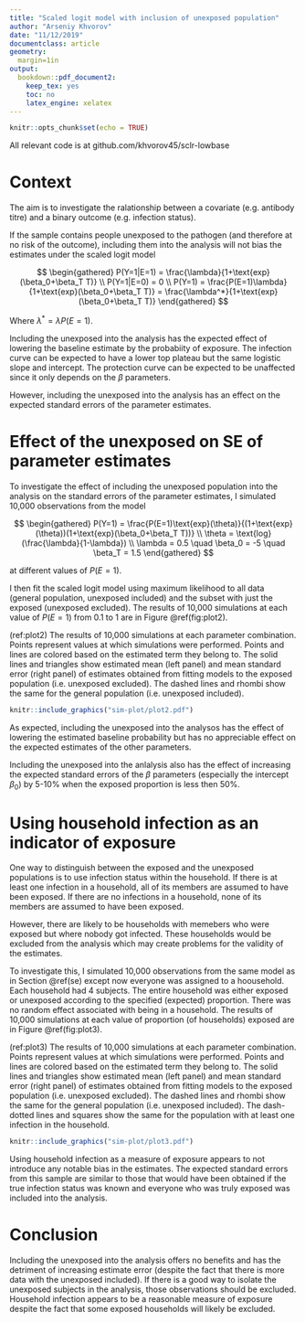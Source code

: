 ```yaml
---
title: "Scaled logit model with inclusion of unexposed population"
author: "Arseniy Khvorov"
date: "11/12/2019"
documentclass: article
geometry: 
  margin=1in
output: 
  bookdown::pdf_document2:
    keep_tex: yes
    toc: no
    latex_engine: xelatex
---
```


```r
knitr::opts_chunk$set(echo = TRUE)
```

All relevant code is at github.com/khvorov45/sclr-lowbase

# Context

The aim is to investigate the ralationship between a covariate (e.g. antibody titre) and a binary outcome (e.g. infection status).

If the sample contains people unexposed to the pathogen (and therefore at no risk of the outcome), including them into the analysis will not bias the estimates under the scaled logit model

$$
\begin{gathered}
P(Y=1|E=1) = \frac{\lambda}{1+\text{exp}(\beta_0+\beta_T T)} \\
P(Y=1|E=0) = 0 \\
P(Y=1) = \frac{P(E=1)\lambda}{1+\text{exp}(\beta_0+\beta_T T)} = \frac{\lambda^*}{1+\text{exp}(\beta_0+\beta_T T)}
\end{gathered}
$$

Where $\lambda^* = \lambda P(E=1)$.

Including the unexposed into the analysis has the expected effect of lowering the baseline estimate by the probabiity of exposure. The infection curve can be expected to have a lower top plateau but the same logistic slope and intercept. The protection curve can be expected to be unaffected since it only depends on the $\beta$ parameters.

However, including the unexposed into the analysis has an effect on the expected standard errors of the parameter estimates. 

# Effect of the unexposed on SE of parameter estimates {#se}

To investigate the effect of including the unexposed population into the analysis on the standard errors of the parameter estimates, I simulated 10,000 observations from the model

$$
\begin{gathered}
P(Y=1) = \frac{P(E=1)\text{exp}(\theta)}{(1+\text{exp}(\theta))(1+\text{exp}(\beta_0+\beta_T T))} \\
\theta = \text{log}(\frac{\lambda}{1-\lambda}) \\
\lambda = 0.5 \quad \beta_0 = -5 \quad \beta_T = 1.5
\end{gathered}
$$

at different values of $P(E=1)$.

I then fit the scaled logit model using maximum likelihood to all data (general population, unexposed included) and the subset with just the exposed (unexposed excluded). The results of 10,000 simulations at each value of $P(E=1)$ from 0.1 to 1 are in Figure \@ref(fig:plot2).

(ref:plot2) The results of 10,000 simulations at each parameter combination. Points represent values at which simulations were performed. Points and lines are colored based on the estimated term they belong to. The solid lines and triangles show estimated mean (left panel) and mean standard error (right panel) of estimates obtained from fitting models to the exposed population (i.e. unexposed excluded). The dashed lines and rhombi show the same for the general population (i.e. unexposed included).

```r
knitr::include_graphics("sim-plot/plot2.pdf")
```

As expected, including the unexposed into the analysos has the effect of lowering the estimated baseline probability but has no appreciable effect on the expected estimates of the other parameters.

Including the unexposed into the anlalysis also has the effect of increasing the expected standard errors of the $\beta$ parameters (especially the intercept $\beta_0$) by 5-10% when the exposed proportion is less then 50%.

# Using household infection as an indicator of exposure

One way to distinguish between the exposed and the unexposed populations is to use infection status within the household. If there is at least one infection in a household, all of its members are assumed to have been exposed. If there are no infections in a household, none of its members are assumed to have been exposed.

However, there are likely to be households with memebers who were exposed but where nobody got infected. These households would be excluded from the analysis which may create problems for the validity of the estimates.

To investigate this, I simulated 10,000 observations from the same model as in Section \@ref(se) except now everyone was assigned to a hoousehold. Each household had 4 subjects. The entire household was either exposed or unexposed according to the specified (expected) proportion. There was no random effect associated with being in a household. The results of 10,000 simulations at each value of proportion (of households) exposed are in Figure \@ref(fig:plot3).

(ref:plot3) The results of 10,000 simulations at each parameter combination. Points represent values at which simulations were performed. Points and lines are colored based on the estimated term they belong to. The solid lines and triangles show estimated mean (left panel) and mean standard error (right panel) of estimates obtained from fitting models to the exposed population (i.e. unexposed excluded). The dashed lines and rhombi show the same for the general population (i.e. unexposed included). The dash-dotted lines and squares show the same for the population with at least one infection in the household.

```r
knitr::include_graphics("sim-plot/plot3.pdf")
```

Using household infection as a measure of exposure appears to not introduce any notable bias in the estimates. The expected standard errors from this sample are similar to those that would have been obtained if the true infection status was known and everyone who was truly exposed was included into the analysis.

# Conclusion

Including the unexposed into the analysis offers no benefits and has the detriment of increasing estimate error (despite the fact that there is more data with the unexposed included). If there is a good way to isolate the unexposed subjects in the analysis, those observations should be excluded. Household infection appears to be a reasonable measure of exposure despite the fact that some exposed households will likely be excluded.
